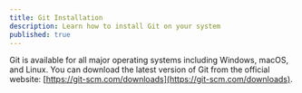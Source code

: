 ```yaml
---
title: Git Installation
description: Learn how to install Git on your system
published: true
---
```


Git is available for all major operating systems including Windows, macOS, and Linux. You can download the latest version of Git from the official website: [https://git-scm.com/downloads](https://git-scm.com/downloads).